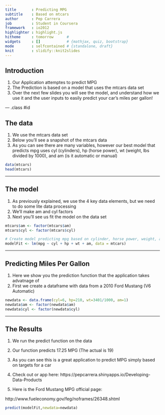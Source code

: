 ```yaml
---
title       : Predicting MPG
subtitle    : Based on mtcars
author      : Pep Carrera
job         : Student in Coursera
framework   : io2012
highlighter : highlight.js
hitheme     : tomorrow      # 
widgets     : []            # {mathjax, quiz, bootstrap}
mode        : selfcontained # {standalone, draft}
knit        : slidify::knit2slides
---
```


## Introduction

1. Our Application attemptes to predict MPG
2. The Prediction is based on a model that uses the mtcars data set
3. Over the next few slides you will see the model, and understand how we use it and the user inputs to easily predict your car's miles per gallon!

--- .class #id 

## The data

1. We use the mtcars data set
2. Below you'll see a snapshot of the mtcars data
3. As you can see there are many variables, however our best model that predicts mpg uses cyl (cylinders), hp (horse power), wt (weight, lbs divided by 1000), and am (is it automatic or manual)

```r
data(mtcars)
head(mtcars)
```
---

## The model

1. As previously explained, we use the 4 key data elements, but we need to do some lite data processing
2. We'll make am and cyl factors
3. Next you'll see us fit the model on the data set

```r
mtcars$am <- factor(mtcars$am)
mtcars$cyl <- factor(mtcars$cyl)

# Create model predicting mpg based on cylinder, horse power, weight, and transmission type (am)
modelFit <- lm(mpg ~ cyl + hp + wt + am, data = mtcars)
```

---

## Predicting Miles Per Gallon

1. Here we show you the prediction function that the application takes advatnage of
2. First we create a dataframe with data from a 2010 Ford Mustang (V6 Automatic)

```r
newdata <- data.frame(cyl=6, hp=210, wt=3401/1000, am=1)
newdata$am <- factor(newdata$am)
newdata$cyl <- factor(newdata$cyl)
```

---

## The Results

1. We run the predict function on the data
2. Our function predicts 17.25 MPG (The actual is 19)
3. As you can see this is a great application to predict MPG simply based on targets for a car
4. Check out or app here: https://pepcarrera.shinyapps.io/Developing-Data-Products

5. Here is the Ford Mustang MPG official page: 

http://www.fueleconomy.gov/feg/noframes/26348.shtml

```r
predict(modelFit,newdata=newdata)
```

